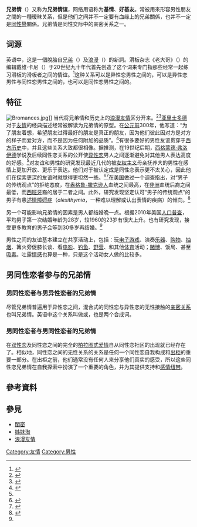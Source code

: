 {{otheruses|subject=男性与男性之间不一定有血缘关系的一种情感|other=为了'''炒作和迎合观众'''而刻意表现男男暧昧的一种社会现象|卖基情}}
{{亲近关系}}
'''兄弟情'''（{{lang-en|Bromance}}）又称为'''兄弟情谊'''，网络用语称为'''基情'''、'''好基友'''。常被用來形容男性朋友之間的一種暧昧关系，但是他们之间并不一定要有血缘上的兄弟關係，也并不一定是[[同性戀|同性戀]]關係。兄弟情是同性交际中的亲密关系之一。

==词源==
英语中，这是一個脫胎自[[兄弟|兄弟]]（{{lang|en|Brother}}）及[[浪漫|浪漫]]（{{lang|en|Romance}}）的新詞。滑板杂志《老大哥》（{{lang|en|Big Brother}}）的编辑戴维·卡尼（{{lang|en|Dave Carnie}}）于20世纪九十年代首先创造了这个词来专门指那些经常一起练习滑板的滑板者之间的情谊。<ref name="grandbromance">{{cite news|last=Elliott|first=Tim|title=A grand bromance|work=The Age|date=2007-08-23|url=http://www.theage.com.au/news/relationships/a-grand-bromance/2007/08/23/1187462423868.html|accessdate=2008-10-28|archive-date=2018-02-09|archive-url=https://web.archive.org/web/20180209013513/http://www.theage.com.au/news/relationships/a-grand-bromance/2007/08/23/1187462423868.html|dead-url=no}}</ref>这种关系可以是异性恋男性之间的，可以是异性恋男性与同性恋男性之间的，也可以是同性恋男性之间的。

==特征==
[[File:Bromances.jpg|thumb]]]]
当代将兄弟情和历史上的[[浪漫友情|浪漫友情]]区分开来。<ref name="fauxfriendship">{{cite news|last=Deresiewicz|first=William|title=Faux Friendship|work=The Chronicle of Higher Education|date=2009-12-02|url=http://chronicle.com/article/Faux-Friendship/49308/|accessdate=2010-01-05|archive-date=2011-06-12|archive-url=https://web.archive.org/web/20110612023809/http://chronicle.com/article/Faux-Friendship/49308/|dead-url=no}}</ref><ref name="Tenden1">{{Cite conference|first=Per Aubrey Bugge|location=Oslo, Norway|archiveurl=https://web.archive.org/web/20110718172247/http://www.duo.uio.no/sok/work.html?WORKID=58801&lang=en|deadurl=yes|accessdate=2010-01-05|id=|doi=|url=http://www.duo.uio.no/sok/work.html?WORKID=58801&lang=en|date=2007|last=Tenden|publisher=Universitetet i Oslo|pages=|booktitle=|title=Male Imitation: A Look at Gender Performance and the Representation of Masculinity in The OC.|coauthors=|authorlink=|archivedate=2011-07-18}}</ref>[[亚里士多德|亚里士多德]]对于[[友情|友情]]的经典描述经常被解读为兄弟情的原型。在[[公元前|公元前]]300年，他写道：“为了朋友着想，希望朋友过得最好的朋友是真正的朋友，因为他们彼此因对方是对方的样子而爱对方，而不是因为任何附加的品质”。<ref name="finebromance">{{cite news|last=Elder|first=John|title=A fine bromance|work=The Age|date=2008-10-18|url=http://www.theage.com.au/national/a-fine-bromance-20081011-4yst.html?page=1|accessdate=2008-10-28|archive-date=2019-07-04|archive-url=https://web.archive.org/web/20190704072034/https://www.theage.com.au/national/a-fine-bromance-20081011-4yst.html?page=1|dead-url=no}}</ref>有很多要好的男性友谊贯穿于[[西方|西方]][[历史|历史]]中，并且这些关系大致都很相像。据推测，在19世纪后期，[[西格蒙德·弗洛伊德|西格蒙德·弗洛伊德]]学说及后续同性恋关系的公开使[[异性恋|异性恋]]男人之间逐渐避免对其他男人表达高度的好感。<ref name =fauxfriendship />对友谊和男性的研究发现最近几代的被[[女权主义|女权主义]]母亲抚养大的男性在感情上更加开放、更乐于表达。他们对于被认定成是同性恋表示更不太关心，因此他们在探索更深的友谊时就觉得更坦然一些。<ref>{{cite news|last=Phillipot|first=Suzy|title=I love you, man|work=The McGill Daily|date=2008-10-06|url=http://www.mcgilldaily.com/article/4882-i-love-you-man|accessdate=2008-10-28|deadurl=yes|archiveurl=https://web.archive.org/web/20081226011326/http://www.mcgilldaily.com/article/4882-i-love-you-man|archivedate=2008-12-26}}</ref><ref name="herestobromance">{{cite news|last=Bindley|first=Katherine|title=Here's to 'bromance'|publisher=Columbia News Service|date=2008-03-24|url=http://www.azcentral.com/ent/pop/articles/0324bromance-CR.html|accessdate=2008-10-28}}</ref>在[[美国|美国]]做过一个调查指出，对“男子的传统观点”的拒绝态度，在[[盎格鲁-撒克逊人|盎格鲁-撒克逊人]]血统之间最高，在[[非洲|非洲]]血统后裔之间最低，而[[西班牙|西班牙]]裔的居于二者之间。此外，研究发现坚定认可“男子的传统观点”的男子有患[[述情障碍症|述情障碍症]]（''alexithymia''，一种难以理解或认出表情的疾病）的倾向。<ref>{{Cite journal|title=A multicultural investigation of masculinity ideology and alexithymia.|url=http://doi.apa.org/getdoi.cfm?doi=10.1037/1524-9220.4.2.91|last=Levant|first=Ronald F.|last2=Richmond|first2=Katherine|date=2003-07-XX|journal=Psychology of Men & Masculinity|issue=2|doi=10.1037/1524-9220.4.2.91|volume=4|pages=91–99|language=en|issn=1939-151X|last3=Majors|first3=Richard G.|last4=Inclan|first4=Jaime E.|last5=Rossello|first5=Jeannette M.|last6=Heesacker|first6=Martin|last7=Rowan|first7=George T.|last8=Sellers|first8=Alfred}}</ref>

另一个可能影响兄弟情的因素是男人都结婚晚一点。根据2010年美国[[人口普查|人口普查]]，平均男子第一次结婚年龄为28岁，较1960的23岁有很大上升。也有研究发现，接受更多教育的男子会等到30多岁再结婚。<ref name = herestobromance />

男性之间的友谊基本建立在共享活动上，包括：玩[[电子游戏|电子游戏]]、演奏[[乐器|乐器]]、[[购物|购物]]、[[抽烟|抽烟]]、篝火旁促膝长谈、看[[电影|电影]]、[[钓鱼|钓鱼]]、[[野营|野营]]、和其他[[体育|体育]]活动；[[赌博|赌博]]、饭局、甚至[[吸毒|吸毒]]。吐露[[情感|情感]]也算是一种，只是这个活动女人做的比较多。

== 男同性恋者参与的兄弟情 ==
=== 男同性恋者与男异性恋者的兄弟情 ===
尽管兄弟情普遍用于异性恋之间，混合式的同性恋与异性恋的无性接触的[[亲密关系|亲密关系]]也叫兄弟情。英语中这个关系叫做''{{lang|en|{{lang|en|homomances}}}}''或''{{lang|en|{{lang|en|hobromances}}}}''，也是两个合成词。

=== 男同性恋者与男同性恋者的兄弟情 ===
在[[双性恋|双性恋]]及同性恋之间的完全的[[柏拉图式爱情|柏拉图式爱情]]自从同性恋社区的出现就已经存在了。相似地，同性恋之间的无性关系的关系是任何一个同性恋自我构成和[[出柜|出柜]]的重要一部分。在出柜之前，他们通常没有任何人来分享他们真实的感受，所以这些同性恋兄弟情在自我探索中扮演了一个重要的角色，并为其提供支持和[[感情纽带|感情纽带]]。

== 參考資料 ==
{{reflist}}

==參見==
*[[閨密|閨密]]
*[[姊妹淘|姊妹淘]]
*[[浪漫友情|浪漫友情]]
[[Category:友情|Category:友情]]
[[Category:男性|Category:男性]]